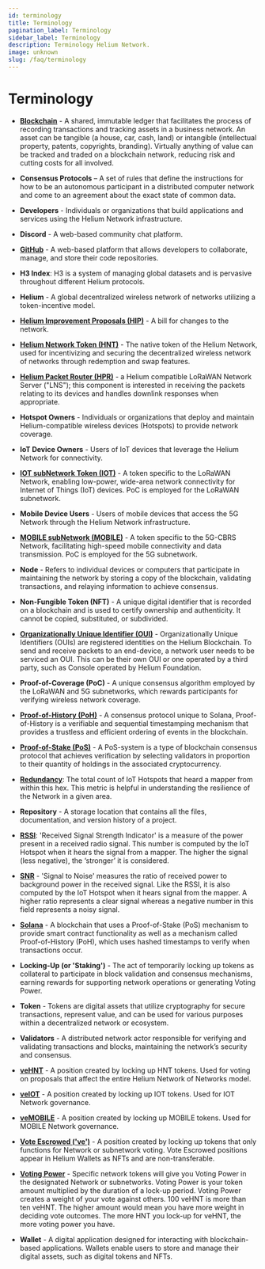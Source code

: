 ```yaml
---
id: terminology
title: Terminology
pagination_label: Terminology
sidebar_label: Terminology
description: Terminology Helium Network.
image: unknown
slug: /faq/terminology
---
```


# Terminology

- [**Blockchain**](https://www.blockchain-council.org/guide/blockchain-guide-everything-you-need-to-know/) - A shared, immutable ledger that facilitates the process of recording transactions and tracking assets in a business network. An asset can be tangible (a house, car, cash, land) or intangible (intellectual property, patents, copyrights, branding). Virtually anything of value can be tracked and traded on a blockchain network, reducing risk and cutting costs for all involved.

- **Consensus Protocols** – A set of rules that define the instructions for how to be an autonomous participant in a distributed computer network and come to an agreement about the exact state of common data.

- **Developers** - Individuals or organizations that build applications and services using the Helium Network infrastructure.

- **Discord** - A web-based community chat platform.

- [**GitHub**](https://github.com/) - A web-based platform that allows developers to collaborate, manage, and store their code repositories.

- **H3 Index**: H3 is a system of managing global datasets and is pervasive throughout different Helium protocols.

- **Helium** - A global decentralized wireless network of networks utilizing a token-incentive model.

- [**Helium Improvement Proposals (HIP)**](https://github.com/helium/HIP) - A bill for changes to the network.

- [**Helium Network Token (HNT)**](/tokens/hnt-token/) - The native token of the Helium Network, used for incentivizing and securing the decentralized wireless network of networks through redemption and swap features.

- [**Helium Packet Router (HPR)**](/iot/setup-a-packet-forwarder/#packet-forwarder-architecture) - a Helium compatible LoRaWAN Network Server ("LNS"); this component is interested in receiving the packets relating to its devices and handles downlink responses when appropriate.

- **Hotspot Owners** - Individuals or organizations that deploy and maintain Helium-compatible wireless devices (Hotspots) to provide network coverage.

- **IoT Device Owners** - Users of IoT devices that leverage the Helium Network for connectivity.

- [**IOT subNetwork Token (IOT)**](/tokens/iot-token) - A token specific to the LoRaWAN Network, enabling low-power, wide-area network connectivity for Internet of Things (IoT) devices. PoC is employed for the LoRaWAN subnetwork.

- **Mobile Device Users** - Users of mobile devices that access the 5G Network through the Helium Network infrastructure.

- [**MOBILE subNetwork (MOBILE)**](/tokens/mobile-token) - A token specific to the 5G-CBRS Network, facilitating high-speed mobile connectivity and data transmission. PoC is employed for the 5G subnetwork.

- **Node** - Refers to individual devices or computers that participate in maintaining the network by storing a copy of the blockchain, validating transactions, and relaying information to achieve consensus.

- **Non-Fungible Token (NFT)** - A unique digital identifier that is recorded on a blockchain and is used to certify ownership and authenticity. It cannot be copied, substituted, or subdivided.

- [**Organizationally Unique Identifier (OUI)**](/iot/lorawan-on-helium#organizationally-unique-identifier) - Organizationally Unique Identifiers (OUIs) are registered identities on the Helium Blockchain. To send and receive packets to an end-device, a network user needs to be serviced an OUI. This can be their own OUI or one operated by a third party, such as Console operated by Helium Foundation.

- **Proof-of-Coverage (PoC)** - A unique consensus algorithm employed by the LoRaWAN and 5G subnetworks, which rewards participants for verifying wireless network coverage.

- [**Proof-of-History (PoH)**](https://www.blockchain-council.org/blockchain/what-is-proof-of-history-and-how-does-it-work/) - A consensus protocol unique to Solana, Proof-of-History is a verifiable and sequential timestamping mechanism that provides a trustless and efficient ordering of events in the blockchain.

- [**Proof-of-Stake (PoS)**](https://www.blockchain-council.org/blockchain/proof-of-work-vs-proof-of-stake-beginners-guide/) - A PoS-system is a type of blockchain consensus protocol that achieves verification by selecting validators in proportion to their quantity of holdings in the associated cryptocurrency.

- [**Redundancy**](/iot/coverage-mapping/#mappers-visualization): The total count of IoT Hotspots that heard a mapper from within this hex. This metric is helpful in understanding the resilience of the Network in a given area.

- **Repository** - A storage location that contains all the files, documentation, and version history of a project.

- [**RSSI**](/iot/coverage-mapping/#mappers-visualization): 'Received Signal Strength Indicator' is a measure of the power present in a received radio signal. This number is computed by the IoT Hotspot when it hears the signal from a mapper. The higher the signal (less negative), the ‘stronger’ it is considered.

- [**SNR**](/iot/coverage-mapping/#mappers-visualization) - 'Signal to Noise' measures the ratio of received power to background power in the received signal. Like the RSSI, it is also computed by the IoT Hotspot when it hears signal from the mapper. A higher ratio represents a clear signal whereas a negative number in this field represents a noisy signal.

- [**Solana**](https://solana.com) - A blockchain that uses a Proof-of-Stake (PoS) mechanism to provide smart contract functionality as well as a mechanism called Proof-of-History (PoH), which uses hashed timestamps to verify when transactions occur.

- **Locking-Up (or 'Staking')** - The act of temporarily locking up tokens as collateral to participate in block validation and consensus mechanisms, earning rewards for supporting network operations or generating Voting Power.

- **Token** - Tokens are digital assets that utilize cryptography for secure transactions, represent value, and can be used for various purposes within a decentralized network or ecosystem.

- **Validators** - A distributed network actor responsible for verifying and validating transactions and blocks, maintaining the network’s security and consensus.

- [**veHNT**](/governance/faq#what-is-vehnt) - A position created by locking up HNT tokens. Used for voting on proposals that affect the entire Helium Network of Networks model.

- [**veIOT**](/governance/voting/#veiot) - A position created by locking up IOT tokens. Used for IOT Network governance.

- [**veMOBILE**](/governance/voting/#vemobile) - A position created by locking up MOBILE tokens. Used for MOBILE Network governance.

- [**Vote Escrowed ('ve')**](/governance/voting/#vote-escrowed-positions-as-nfts) - A position created by locking up tokens that only functions for Network or subnetwork voting. Vote Escrowed positions appear in Helium Wallets as NFTs and are non-transferable.

- [**Voting Power**](/governance/voting/#voting-power) - Specific network tokens will give you Voting Power in the designated Network or subnetworks. Voting Power is your token amount multiplied by the duration of a lock-up period. Voting Power creates a weight of your vote against others. 100 veHNT is more than ten veHNT. The higher amount would mean you have more weight in deciding vote outcomes. The more HNT you lock-up for veHNT, the more voting power you have. 

- **Wallet** - A digital application designed for interacting with blockchain-based applications. Wallets enable users to store and manage their digital assets, such as digital tokens and NFTs.
